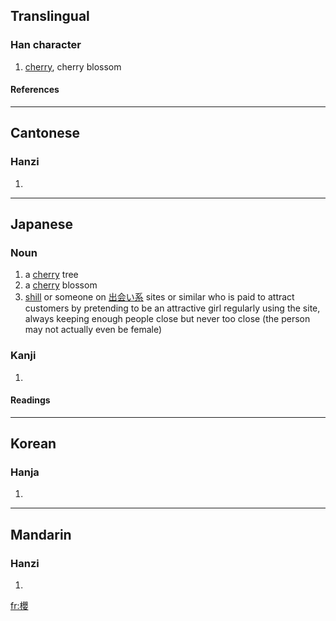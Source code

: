 {{ja-forms|[[桜]]|[[樱]]|{{zh-lookup|櫻}}}}
==Translingual==
===Han character===
{{Han char|rn=75|rad=木|as=17|sn=21|four=4694<sub>4</sub>|canj=木月金女 (DBCV)}}
# [[cherry]], cherry blossom
====References====
{{Han ref|kx=0562.180|dkj=15888|dj=0950.400|hdz=21321.010|uh=6AFB|ud=27387|bh=C4E5|bd=50405}}

----
==Cantonese==
===Hanzi===
{{yue-hanzi|jyut=|y=ying1}}
# {{defn|Cantonese}}

----
==Japanese==
===Noun===
{{ja-noun|ky|hira=さくら|rom=sakura|shin=桜}}
# a [[cherry]] tree
# a [[cherry]] blossom
# [[shill]] or someone on [[出会い系]] sites or similar who is paid to attract customers by pretending to be an attractive girl regularly using the site, always keeping enough people close but never too close (the person may not actually even be female)

===Kanji===
{{ja-kanji|grade=|rs=木17}}
# {{defn|Japanese}} 
====Readings====
{{ja-readings|on=[[おう]] (ō), [[よう]] (yō)|kun=[[さくら]] (sakura)}}

----
==Korean==
===Hanja===
{{ko-hanja|hangeul=앵|eumhun=|rv=aeng|mr=aeng|y=ayng}}
# {{defn|Korean}}

----
==Mandarin==
===Hanzi===
{{cmn-hanzi|sim=樱|pin=[[yīng]] (ying1)|wg=ying<sup>1</sup>}}
# {{defn|Mandarin}}

[[fr:櫻]]
